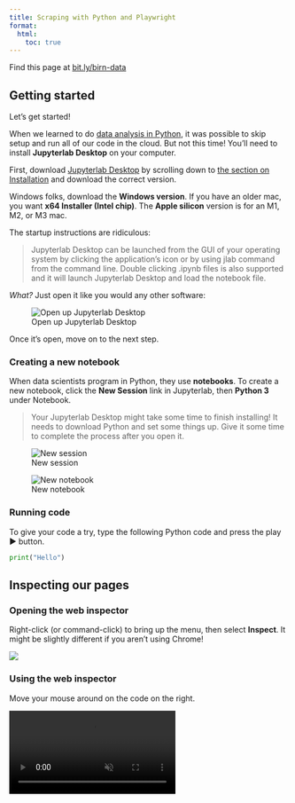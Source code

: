 ```yaml
---
title: Scraping with Python and Playwright
format:
  html:
    toc: true
---
```


::: {.callout-tip appearance="simple"}
Find this page at [bit.ly/birn-data](https://bit.ly/birn-data)
:::

## Getting started

Let's get started!

When we learned to do [data analysis in Python](pandas.qmd), it was possible to skip setup and run all of our code in the cloud. But not this time! You'll need to install **Jupyterlab Desktop** on your computer.

First, download [Jupyterlab Desktop](https://github.com/Jupyterlab/Jupyterlab-desktop) by scrolling down to [the section on Installation](https://github.com/Jupyterlab/Jupyterlab-desktop?tab=readme-ov-file#installation) and download the correct version.

Windows folks, download the **Windows version**. If you have an older mac, you want **x64 Installer (Intel chip)**. The **Apple silicon** version is for an M1, M2, or M3 mac.

The startup instructions are ridiculous:

> Jupyterlab Desktop can be launched from the GUI of your operating system by clicking the application's icon or by using jlab command from the command line. Double clicking .ipynb files is also supported and it will launch Jupyterlab Desktop and load the notebook file.

*What?* Just open it like you would any other software:

![Open up Jupyterlab Desktop](images/open-up.png)

Once it's open, move on to the next step.

### Creating a new notebook

When data scientists program in Python, they use **notebooks**. To create a new notebook, click the **New Session** link in Jupyterlab, then **Python 3** under Notebook.

> Your Jupyterlab Desktop might take some time to finish installing! It needs to download Python and set some things up. Give it some time to complete the process after you open it.

![New session](images/new-session.png)

![New notebook](images/new-notebook.png)

### Running code

To give your code a try, type the following Python code and press the play ▶️ button.

```py
print("Hello")
```

## Inspecting our pages

### Opening the web inspector

Right-click (or command-click) to bring up the menu, then select **Inspect**. It might be slightly different if you aren't using Chrome!

![](images/click-inspect.png)

### Using the web inspector

Move your mouse around on the code on the right.

<video autoplay muted loop>
  <source src="images/selecting-resized.mov" type="video/mp4">
  Your browser does not support the video tag.
</video>

Or click the 'select' button and click what you are interested in

<video autoplay muted loop>
  <source src="images/selecting-2-resized.mov" type="video/mp4">
  Your browser does not support the video tag.
</video>

### Getting the code

To get the HTML code for part of the page, first find it using the Web Inspector. Then right click, Copy, Copy outerHTML. You can paste this into ChatGPT to help write your scraper.

![](images/select-outerhtml.png)

## Writing your scraper

Use [this custom prompt](prompt.qmd) to see if you can put together a scraper! We'll walk through it several times in class.